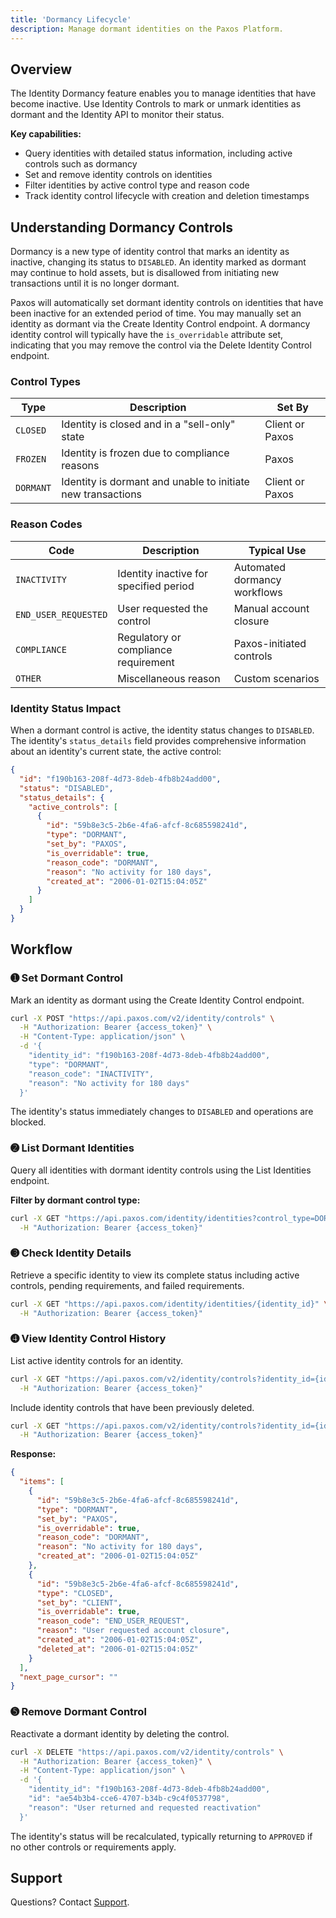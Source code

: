 ```yaml
---
title: 'Dormancy Lifecycle'
description: Manage dormant identities on the Paxos Platform.
---
```


## Overview

The Identity Dormancy feature enables you to manage identities that have become inactive.
Use Identity Controls to mark or unmark identities as dormant and the Identity API to monitor their status.

**Key capabilities:**
- Query identities with detailed status information, including active controls such as dormancy
- Set and remove identity controls on identities
- Filter identities by active control type and reason code
- Track identity control lifecycle with creation and deletion timestamps

## Understanding Dormancy Controls

Dormancy is a new type of identity control that marks an identity as inactive, changing its status to `DISABLED`.
An identity marked as dormant may continue to hold assets, but is disallowed from initiating new transactions until it is no longer dormant.

Paxos will automatically set dormant identity controls on identities that have been inactive for an extended period of time.
You may manually set an identity as dormant via the Create Identity Control endpoint.
A dormancy identity control will typically have the `is_overridable` attribute set, indicating that you may remove the control via the Delete Identity Control endpoint.

### Control Types

| Type | Description | Set By |
|------|-------------|--------|
| `CLOSED` | Identity is closed and in a "sell-only" state | Client or Paxos |
| `FROZEN` | Identity is frozen due to compliance reasons | Paxos |
| `DORMANT` | Identity is dormant and unable to initiate new transactions | Client or Paxos |

### Reason Codes

| Code | Description | Typical Use |
|------|-------------|-------------|
| `INACTIVITY` | Identity inactive for specified period | Automated dormancy workflows |
| `END_USER_REQUESTED` | User requested the control | Manual account closure |
| `COMPLIANCE` | Regulatory or compliance requirement | Paxos-initiated controls |
| `OTHER` | Miscellaneous reason | Custom scenarios |

### Identity Status Impact

When a dormant control is active, the identity status changes to `DISABLED`.
The identity's `status_details` field provides comprehensive information about an identity's current state, the active control:

```json
{
  "id": "f190b163-208f-4d73-8deb-4fb8b24add00",
  "status": "DISABLED",
  "status_details": {
    "active_controls": [
      {
        "id": "59b8e3c5-2b6e-4fa6-afcf-8c685598241d",
        "type": "DORMANT",
        "set_by": "PAXOS",
        "is_overridable": true,
        "reason_code": "DORMANT",
        "reason": "No activity for 180 days",
        "created_at": "2006-01-02T15:04:05Z"
      }
    ]
  }
}
```

## Workflow

### ➊ Set Dormant Control

Mark an identity as dormant using the Create Identity Control endpoint.

```bash
curl -X POST "https://api.paxos.com/v2/identity/controls" \
  -H "Authorization: Bearer {access_token}" \
  -H "Content-Type: application/json" \
  -d '{
    "identity_id": "f190b163-208f-4d73-8deb-4fb8b24add00",
    "type": "DORMANT",
    "reason_code": "INACTIVITY",
    "reason": "No activity for 180 days"
  }'
```

The identity's status immediately changes to `DISABLED` and operations are blocked.

### ➋ List Dormant Identities

Query all identities with dormant identity controls using the List Identities endpoint.

**Filter by dormant control type:**

```bash
curl -X GET "https://api.paxos.com/identity/identities?control_type=DORMANT" \
  -H "Authorization: Bearer {access_token}"
```

### ➌ Check Identity Details

Retrieve a specific identity to view its complete status including active controls, pending requirements, and failed requirements.

```bash
curl -X GET "https://api.paxos.com/identity/identities/{identity_id}" \
  -H "Authorization: Bearer {access_token}"
```

### ➍ View Identity Control History

List active identity controls for an identity.

```bash
curl -X GET "https://api.paxos.com/v2/identity/controls?identity_id={identity_id}" \
  -H "Authorization: Bearer {access_token}"
```

Include identity controls that have been previously deleted.

```bash
curl -X GET "https://api.paxos.com/v2/identity/controls?identity_id={identity_id}&include_deleted=true" \
  -H "Authorization: Bearer {access_token}"
```

**Response:**

```json
{
  "items": [
    {
      "id": "59b8e3c5-2b6e-4fa6-afcf-8c685598241d",
      "type": "DORMANT",
      "set_by": "PAXOS",
      "is_overridable": true,
      "reason_code": "DORMANT",
      "reason": "No activity for 180 days",
      "created_at": "2006-01-02T15:04:05Z"
    },
    {
      "id": "59b8e3c5-2b6e-4fa6-afcf-8c685598241d",
      "type": "CLOSED",
      "set_by": "CLIENT",
      "is_overridable": true,
      "reason_code": "END_USER_REQUEST",
      "reason": "User requested account closure",
      "created_at": "2006-01-02T15:04:05Z",
      "deleted_at": "2006-01-02T15:04:05Z"
    }
  ],
  "next_page_cursor": ""
}
```

### ➎ Remove Dormant Control

Reactivate a dormant identity by deleting the control.

```bash
curl -X DELETE "https://api.paxos.com/v2/identity/controls" \
  -H "Authorization: Bearer {access_token}" \
  -H "Content-Type: application/json" \
  -d '{
    "identity_id": "f190b163-208f-4d73-8deb-4fb8b24add00",
    "id": "ae54b3b4-cce6-4707-b34b-c9c4f0537798",
    "reason": "User returned and requested reactivation"
  }'
```

The identity's status will be recalculated, typically returning to `APPROVED` if no other controls or requirements apply.

## Support

Questions? Contact [Support](https://support.paxos.com).
